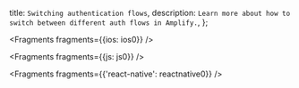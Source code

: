   title: `Switching authentication flows`,
  description: `Learn more about how to switch between different auth flows in Amplify.`,
};


<Fragments fragments={{ios: ios0}} />


<Fragments fragments={{js: js0}} />


<Fragments fragments={{'react-native': reactnative0}} />